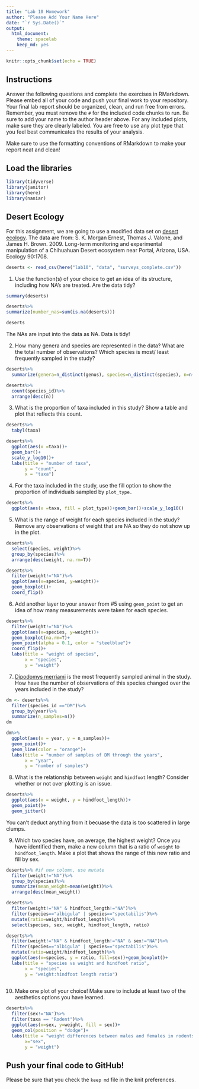 ```yaml
---
title: "Lab 10 Homework"
author: "Please Add Your Name Here"
date: "`r Sys.Date()`"
output:
  html_document: 
    theme: spacelab
    keep_md: yes
---
```


```r
knitr::opts_chunk$set(echo = TRUE)
```

## Instructions
Answer the following questions and complete the exercises in RMarkdown. Please embed all of your code and push your final work to your repository. Your final lab report should be organized, clean, and run free from errors. Remember, you must remove the `#` for the included code chunks to run. Be sure to add your name to the author header above. For any included plots, make sure they are clearly labeled. You are free to use any plot type that you feel best communicates the results of your analysis.  

Make sure to use the formatting conventions of RMarkdown to make your report neat and clean!  

## Load the libraries
```r
library(tidyverse)
library(janitor)
library(here)
library(naniar)
``` 

## Desert Ecology
For this assignment, we are going to use a modified data set on [desert ecology](http://esapubs.org/archive/ecol/E090/118/). The data are from: S. K. Morgan Ernest, Thomas J. Valone, and James H. Brown. 2009. Long-term monitoring and experimental manipulation of a Chihuahuan Desert ecosystem near Portal, Arizona, USA. Ecology 90:1708.
```r
deserts <- read_csv(here("lab10", "data", "surveys_complete.csv"))
```

1. Use the function(s) of your choice to get an idea of its structure, including how NA's are treated. Are the data tidy?  
```r
summary(deserts)
```
```r
deserts%>%
summarize(number_nas=sum(is.na(deserts)))
```
```r
deserts
```

The NAs are input into the data as NA. Data is tidy!

2. How many genera and species are represented in the data? What are the total number of observations? Which species is most/ least frequently sampled in the study?
```r
deserts%>%
  summarize(genera=n_distinct(genus), species=n_distinct(species), n=n())
```

```r
deserts%>%
  count(species_id)%>%
  arrange(desc(n))
```

3. What is the proportion of taxa included in this study? Show a table and plot that reflects this count.
```r
deserts%>%
  tabyl(taxa)
```
```r
deserts%>%
  ggplot(aes(x =taxa))+
  geom_bar()+
  scale_y_log10()+
  labs(title = "number of taxa",
       y = "count",
       x = "taxa")
```


4. For the taxa included in the study, use the fill option to show the proportion of individuals sampled by `plot_type.`
```r
deserts%>%
  ggplot(aes(x =taxa, fill = plot_type))+geom_bar()+scale_y_log10()
```

5. What is the range of weight for each species included in the study? Remove any observations of weight that are NA so they do not show up in the plot.
```r
deserts%>%
  select(species, weight)%>%
  group_by(species)%>%
  arrange(desc(weight, na.rm=T))
```
```r
deserts%>%
  filter(weight!="NA")%>%
  ggplot(aes(x=species, y=weight))+
  geom_boxplot()+
  coord_flip()
```

6. Add another layer to your answer from #5 using `geom_point` to get an idea of how many measurements were taken for each species.
```r
deserts%>%
  filter(weight!="NA")%>%
  ggplot(aes(x=species, y=weight))+
  geom_boxplot(na.rm=T)+
  geom_point(alpha = 0.1, color = "steelblue")+
  coord_flip()+
  labs(title = "weight of species",
       x = "species",
       y = "weight")
```

7. [Dipodomys merriami](https://en.wikipedia.org/wiki/Merriam's_kangaroo_rat) is the most frequently sampled animal in the study. How have the number of observations of this species changed over the years included in the study?
```r
dm <- deserts%>%
  filter(species_id =="DM")%>%
  group_by(year)%>%
  summarize(n_samples=n())
dm
```
```r
dm%>%
  ggplot(aes(x = year, y = n_samples))+
  geom_point()+
  geom_line(color = "orange")+
  labs(title = "number of samples of DM through the years",
       x = "year",
       y = "number of samples")
```

8. What is the relationship between `weight` and `hindfoot` length? Consider whether or not over plotting is an issue.
```r
deserts%>%
  ggplot(aes(x = weight, y = hindfoot_length))+
  geom_point()+
  geom_jitter()
```
You can't deduct anything from it becuase the data is too scattered in large clumps.

9. Which two species have, on average, the highest weight? Once you have identified them, make a new column that is a ratio of `weight` to `hindfoot_length`. Make a plot that shows the range of this new ratio and fill by sex.
```r
deserts%>% #if new column, use mutate
  filter(weight!="NA")%>%
  group_by(species)%>%
  summarize(mean_weight=mean(weight))%>%
  arrange(desc(mean_weight))
```
```r
deserts%>%
  filter(weight!="NA" & hindfoot_length!="NA")%>%
  filter(species=="albigula" | species=="spectabilis")%>%
  mutate(ratio=weight/hindfoot_length)%>%
  select(species, sex, weight, hindfoot_length, ratio)
```

```r
deserts%>%
  filter(weight!="NA" & hindfoot_length!="NA" & sex!="NA")%>%
  filter(species=="albigula" | species=="spectabilis")%>%
  mutate(ratio=weight/hindfoot_length)%>%
  ggplot(aes(x=species, y = ratio, fill=sex))+geom_boxplot()+
  labs(title = "species vs weight and hindfoot ratio",
       x = "species",
       y = "weight:hindfoot length ratio")
  
```

10. Make one plot of your choice! Make sure to include at least two of the aesthetics options you have learned.
```r
deserts%>%
  filter(sex!="NA")%>%
  filter(taxa == "Rodent")%>%
  ggplot(aes(x=sex, y=weight, fill = sex))+
  geom_col(position = "dodge")+
  labs(title = "weight differences between males and females in rodents",
       x="sex",
       y = "weight")
```

## Push your final code to GitHub!
Please be sure that you check the `keep md` file in the knit preferences. 